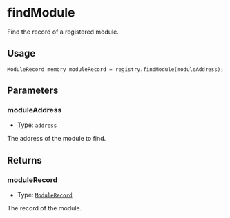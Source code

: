 # findModule

Find the record of a registered module.

## Usage

```solidity copy
ModuleRecord memory moduleRecord = registry.findModule(moduleAddress);
```

## Parameters

### moduleAddress

- Type: `address`

The address of the module to find.

## Returns

### moduleRecord

- Type: [`ModuleRecord`](/module-registry/glossary/types#modulerecord)

The record of the module.
